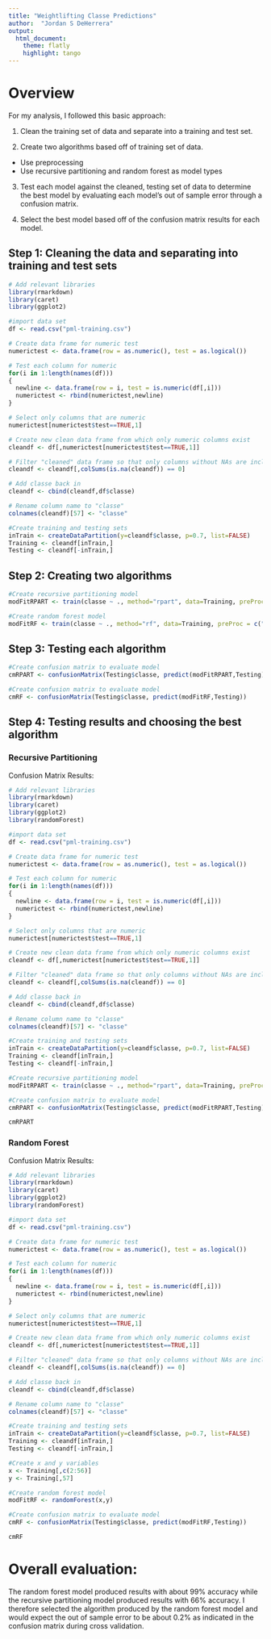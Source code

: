 ```yaml
---
title: "Weightlifting Classe Predictions"
author:  "Jordan S DeHerrera"
output:
  html_document:
    theme: flatly
    highlight: tango
---
```


# Overview

For my analysis, I followed this basic approach:

1.  Clean the training set of data and separate into a training and test set.

2.  Create two algorithms based off of training set of data.
+  Use preprocessing
+  Use recursive partitioning and random forest as model types

3.  Test each model against the cleaned, testing set of data to determine the best model by evaluating each model's out of sample error through a confusion matrix.

4.  Select the best model based off of the confusion matrix results for each model.

## Step 1:  Cleaning the data and separating into training and test sets

```r
# Add relevant libraries
library(rmarkdown)
library(caret)
library(ggplot2)

#import data set
df <- read.csv("pml-training.csv")

# Create data frame for numeric test
numerictest <- data.frame(row = as.numeric(), test = as.logical())

# Test each column for numeric
for(i in 1:length(names(df)))
{
  newline <- data.frame(row = i, test = is.numeric(df[,i]))
  numerictest <- rbind(numerictest,newline)
}

# Select only columns that are numeric
numerictest[numerictest$test==TRUE,1]

# Create new clean data frame from which only numeric columns exist
cleandf <- df[,numerictest[numerictest$test==TRUE,1]]

# Filter "cleaned" data frame so that only columns without NAs are included for predictive purposes
cleandf <- cleandf[,colSums(is.na(cleandf)) == 0]

# Add classe back in
cleandf <- cbind(cleandf,df$classe)

# Rename column name to "classe"
colnames(cleandf)[57] <- "classe"

#Create training and testing sets
inTrain <- createDataPartition(y=cleandf$classe, p=0.7, list=FALSE)
Training <- cleandf[inTrain,]
Testing <- cleandf[-inTrain,]
```

## Step 2:  Creating two algorithms

```r
#Create recursive partitioning model
modFitRPART <- train(classe ~ ., method="rpart", data=Training, preProc = c("center","scale"))

#Create random forest model
modFitRF <- train(classe ~ ., method="rf", data=Training, preProc = c("center","scale"))
```

## Step 3:  Testing each algorithm

```r
#Create confusion matrix to evaluate model
cmRPART <- confusionMatrix(Testing$classe, predict(modFitRPART,Testing))

#Create confusion matrix to evaluate model
cmRF <- confusionMatrix(Testing$classe, predict(modFitRF,Testing))
```

## Step 4:  Testing results and choosing the best algorithm

### Recursive Partitioning

Confusion Matrix Results:

```r
# Add relevant libraries
library(rmarkdown)
library(caret)
library(ggplot2)
library(randomForest)

#import data set
df <- read.csv("pml-training.csv")

# Create data frame for numeric test
numerictest <- data.frame(row = as.numeric(), test = as.logical())

# Test each column for numeric
for(i in 1:length(names(df)))
{
  newline <- data.frame(row = i, test = is.numeric(df[,i]))
  numerictest <- rbind(numerictest,newline)
}

# Select only columns that are numeric
numerictest[numerictest$test==TRUE,1]

# Create new clean data frame from which only numeric columns exist
cleandf <- df[,numerictest[numerictest$test==TRUE,1]]

# Filter "cleaned" data frame so that only columns without NAs are included for predictive purposes
cleandf <- cleandf[,colSums(is.na(cleandf)) == 0]

# Add classe back in
cleandf <- cbind(cleandf,df$classe)

# Rename column name to "classe"
colnames(cleandf)[57] <- "classe"

#Create training and testing sets
inTrain <- createDataPartition(y=cleandf$classe, p=0.7, list=FALSE)
Training <- cleandf[inTrain,]
Testing <- cleandf[-inTrain,]

#Create recursive partitioning model
modFitRPART <- train(classe ~ ., method="rpart", data=Training, preProc = c("center","scale"))

#Create confusion matrix to evaluate model
cmRPART <- confusionMatrix(Testing$classe, predict(modFitRPART,Testing))

cmRPART
```

### Random Forest

Confusion Matrix Results:

```r
# Add relevant libraries
library(rmarkdown)
library(caret)
library(ggplot2)
library(randomForest)

#import data set
df <- read.csv("pml-training.csv")

# Create data frame for numeric test
numerictest <- data.frame(row = as.numeric(), test = as.logical())

# Test each column for numeric
for(i in 1:length(names(df)))
{
  newline <- data.frame(row = i, test = is.numeric(df[,i]))
  numerictest <- rbind(numerictest,newline)
}

# Select only columns that are numeric
numerictest[numerictest$test==TRUE,1]

# Create new clean data frame from which only numeric columns exist
cleandf <- df[,numerictest[numerictest$test==TRUE,1]]

# Filter "cleaned" data frame so that only columns without NAs are included for predictive purposes
cleandf <- cleandf[,colSums(is.na(cleandf)) == 0]

# Add classe back in
cleandf <- cbind(cleandf,df$classe)

# Rename column name to "classe"
colnames(cleandf)[57] <- "classe"

#Create training and testing sets
inTrain <- createDataPartition(y=cleandf$classe, p=0.7, list=FALSE)
Training <- cleandf[inTrain,]
Testing <- cleandf[-inTrain,]

#Create x and y variables
x <- Training[,c(2:56)]
y <- Training[,57]

#Create random forest model
modFitRF <- randomForest(x,y)

#Create confusion matrix to evaluate model
cmRF <- confusionMatrix(Testing$classe, predict(modFitRF,Testing))

cmRF
```

# Overall evaluation:

The random forest model produced results with about 99% accuracy while the recursive partitioning model produced results with 66% accuracy.  I therefore selected the algorithm produced by the random forest model and would expect the out of sample error to be about 0.2% as indicated in the confusion matrix during cross validation. 